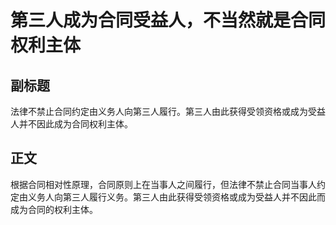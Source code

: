 # 第三人成为合同受益人，不当然就是合同权利主体
## 副标题
法律不禁止合同约定由义务人向第三人履行。第三人由此获得受领资格或成为受益人并不因此成为合同权利主体。
## 正文
根据合同相对性原理，合同原则上在当事人之间履行，但法律不禁止合同当事人约定由义务人向第三人履行义务。第三人由此获得受领资格或成为受益人并不因此而成为合同的权利主体。
